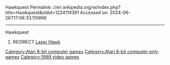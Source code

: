 Hawkquest
Permalink: //en.wikipedia.org/w/index.php?title=Hawkquest&oldid=1224119391
Accessed on: 2024-06-26T17:06:33.110866



------
Hawkquest
#REDIRECT [[Laser Hawk]]

[[Category:Atari 8-bit computer games]]
[[Category:Atari 8-bit computer-only games]]
[[Category:1989 video games]]